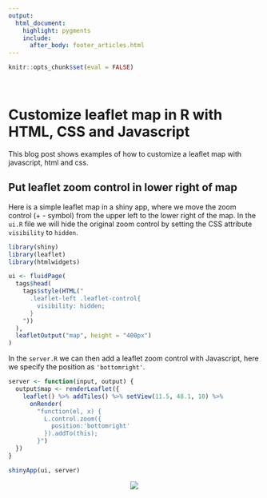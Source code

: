 ```yaml
---
output: 
  html_document:
    highlight: pygments
    include:
      after_body: footer_articles.html
---
```


```r
knitr::opts_chunk$set(eval = FALSE)
```

<br>

# Customize leaflet map in R with HTML, CSS and Javascript

This blog post shows examples of how to customize a leaflet map with javascript, html and css.

## Put leaflet zoom control in lower right of map

Here is a simple leaflet map in a shiny app, where we move the zoom control (+ - symbol) from the upper left to the lower right of the map. In the `ui.R` file we will hide the original zoom control by setting the CSS attribute `visibility` to `hidden`.

```r
library(shiny)
library(leaflet)
library(htmlwidgets)

ui <- fluidPage(
  tags$head(
    tags$style(HTML("
      .leaflet-left .leaflet-control{
        visibility: hidden;
      }
    "))
  ),
  leafletOutput("map", height = "400px")
)
```

In the `server.R` we can then add a leaflet zoom control with Javascript, here we specify the position as `'bottomright'`.

```r
server <- function(input, output) {
  output$map <- renderLeaflet({
    leaflet() %>% addTiles() %>% setView(11.5, 48.1, 10) %>%
      onRender(
        "function(el, x) {
          L.control.zoom({
            position:'bottomright'
          }).addTo(this);
        }")
  })
}

shinyApp(ui, server)
```

<center><img src = "assets/img/leaflet_map_zoom_control.JPG"></center>
